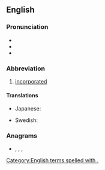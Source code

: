 {{also|inc|Inc|inč|inç|Inc.}}
==English==

===Pronunciation===
* {{IPA|/ɪŋk/|lang=en}}
* {{homophones|lang=en|ink}}
* {{rhymes|ɪŋk|lang=en}}

===Abbreviation===
{{rfc-header|Abbreviation}}
{{en-abbr}}

# [[incorporated]]

====Translations====
{{trans-top|incorporated}}
* Japanese: {{t+|ja|株|tr=かぶ, kabu}}
{{trans-mid}}
* Swedish: {{t+|sv|AB}}
{{trans-bottom}}

===Anagrams===
* {{l|en|NCI}}, {{l|en|NIC}}, {{l|en|Nic}}, {{l|en|nic}}

[[Category:English terms spelled with .]]
